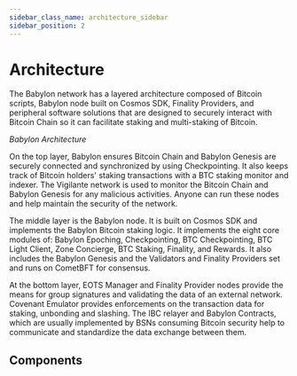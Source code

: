```yaml
---
sidebar_class_name: architecture_sidebar
sidebar_position: 2
---
```


# Architecture

The Babylon network has a layered architecture composed of Bitcoin scripts, Babylon node 
built on Cosmos SDK, Finality Providers, and peripheral software solutions that 
are designed to securely interact with Bitcoin Chain so it can facilitate staking and 
multi-staking of Bitcoin.


<div className="flex flex-col items-center justify-center" id="babylon_architecture">
  <ThemedImage
    alt="Overview of Babylon Systems"
    sources={{
      light: useBaseUrl('/img/guides/architecture.png'),
      dark: useBaseUrl('/img/guides/architecture_dark.png'),
    }}
  />
  <em>Babylon Architecture</em><br/>
</div>

On the top layer, Babylon ensures Bitcoin Chain and Babylon Genesis are securely connected 
and synchronized by using Checkpointing. It also keeps track of Bitcoin holders' staking 
transactions with a BTC staking monitor and indexer. The Vigilante network is used to 
monitor the Bitcoin Chain and Babylon Genesis for any malicious activities. Anyone can run 
these nodes and help maintain the security of the network.

The middle layer is the Babylon node. It is built on Cosmos SDK and implements the 
Babylon Bitcoin staking logic. It implements the eight core modules of: Babylon 
Epoching, Checkpointing, BTC Checkpointing, BTC Light Client, Zone Concierge, BTC 
Staking, Finality, and Rewards. It also includes the Babylon Genesis and the Validators and Finality Providers set and runs on CometBFT for consensus.

At the bottom layer, EOTS Manager and Finality Provider nodes provide the means for 
group signatures and validating the data of an external network. Covenant Emulator 
provides enforcements on the transaction data for staking, unbonding and slashing. The 
IBC relayer and Babylon Contracts, which are usually implemented by BSNs consuming 
Bitcoin security help to communicate and standardize the data exchange between them.

## Components


<DocCardList />
